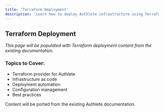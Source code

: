 ```yaml
---
title: 'Terraform Deployment'
description: 'Learn how to deploy Authlete infrastructure using Terraform'
---
```


## Terraform Deployment

*This page will be populated with Terraform deployment content from the existing documentation.*

### Topics to Cover:
- Terraform provider for Authlete
- Infrastructure as code
- Deployment automation
- Configuration management
- Best practices

<Note>
Content will be ported from the existing Authlete documentation.
</Note>
